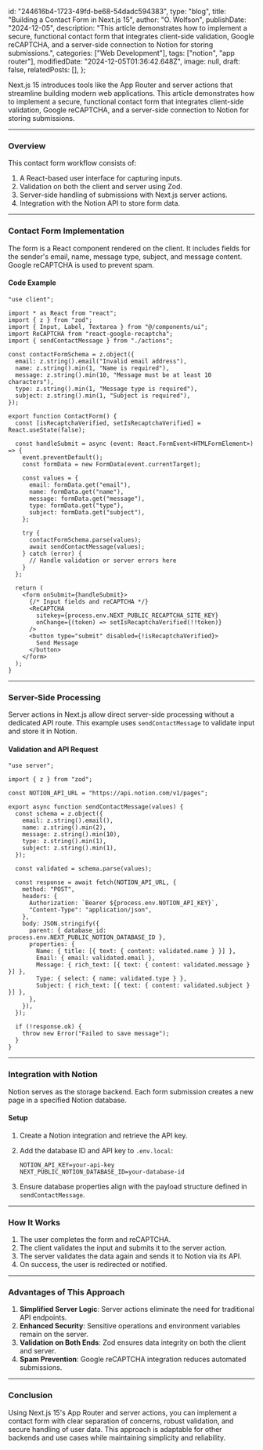   id: "244616b4-1723-49fd-be68-54dadc594383",
  type: "blog",
  title: "Building a Contact Form in Next.js 15",
  author: "O. Wolfson",
  publishDate: "2024-12-05",
  description:
    "This article demonstrates how to implement a secure, functional contact form that integrates client-side validation, Google reCAPTCHA, and a server-side connection to Notion for storing submissions.",
  categories: ["Web Development"],
  tags: ["notion", "app router"],
  modifiedDate: "2024-12-05T01:36:42.648Z",
  image: null,
  draft: false,
  relatedPosts: [],
};

Next.js 15 introduces tools like the App Router and server actions that streamline building modern web applications. This article demonstrates how to implement a secure, functional contact form that integrates client-side validation, Google reCAPTCHA, and a server-side connection to Notion for storing submissions.

---

### **Overview**

This contact form workflow consists of:

1. A React-based user interface for capturing inputs.
2. Validation on both the client and server using Zod.
3. Server-side handling of submissions with Next.js server actions.
4. Integration with the Notion API to store form data.

---

### **Contact Form Implementation**

The form is a React component rendered on the client. It includes fields for the sender's email, name, message type, subject, and message content. Google reCAPTCHA is used to prevent spam.

#### **Code Example**

```tsx
"use client";

import * as React from "react";
import { z } from "zod";
import { Input, Label, Textarea } from "@/components/ui";
import ReCAPTCHA from "react-google-recaptcha";
import { sendContactMessage } from "./actions";

const contactFormSchema = z.object({
  email: z.string().email("Invalid email address"),
  name: z.string().min(1, "Name is required"),
  message: z.string().min(10, "Message must be at least 10 characters"),
  type: z.string().min(1, "Message type is required"),
  subject: z.string().min(1, "Subject is required"),
});

export function ContactForm() {
  const [isRecaptchaVerified, setIsRecaptchaVerified] = React.useState(false);

  const handleSubmit = async (event: React.FormEvent<HTMLFormElement>) => {
    event.preventDefault();
    const formData = new FormData(event.currentTarget);

    const values = {
      email: formData.get("email"),
      name: formData.get("name"),
      message: formData.get("message"),
      type: formData.get("type"),
      subject: formData.get("subject"),
    };

    try {
      contactFormSchema.parse(values);
      await sendContactMessage(values);
    } catch (error) {
      // Handle validation or server errors here
    }
  };

  return (
    <form onSubmit={handleSubmit}>
      {/* Input fields and reCAPTCHA */}
      <ReCAPTCHA
        sitekey={process.env.NEXT_PUBLIC_RECAPTCHA_SITE_KEY}
        onChange={(token) => setIsRecaptchaVerified(!!token)}
      />
      <button type="submit" disabled={!isRecaptchaVerified}>
        Send Message
      </button>
    </form>
  );
}
```

---

### **Server-Side Processing**

Server actions in Next.js allow direct server-side processing without a dedicated API route. This example uses `sendContactMessage` to validate input and store it in Notion.

#### **Validation and API Request**

```tsx
"use server";

import { z } from "zod";

const NOTION_API_URL = "https://api.notion.com/v1/pages";

export async function sendContactMessage(values) {
  const schema = z.object({
    email: z.string().email(),
    name: z.string().min(2),
    message: z.string().min(10),
    type: z.string().min(1),
    subject: z.string().min(1),
  });

  const validated = schema.parse(values);

  const response = await fetch(NOTION_API_URL, {
    method: "POST",
    headers: {
      Authorization: `Bearer ${process.env.NOTION_API_KEY}`,
      "Content-Type": "application/json",
    },
    body: JSON.stringify({
      parent: { database_id: process.env.NEXT_PUBLIC_NOTION_DATABASE_ID },
      properties: {
        Name: { title: [{ text: { content: validated.name } }] },
        Email: { email: validated.email },
        Message: { rich_text: [{ text: { content: validated.message } }] },
        Type: { select: { name: validated.type } },
        Subject: { rich_text: [{ text: { content: validated.subject } }] },
      },
    }),
  });

  if (!response.ok) {
    throw new Error("Failed to save message");
  }
}
```

---

### **Integration with Notion**

Notion serves as the storage backend. Each form submission creates a new page in a specified Notion database.

#### **Setup**

1. Create a Notion integration and retrieve the API key.
2. Add the database ID and API key to `.env.local`:

   ```
   NOTION_API_KEY=your-api-key
   NEXT_PUBLIC_NOTION_DATABASE_ID=your-database-id
   ```

3. Ensure database properties align with the payload structure defined in `sendContactMessage`.

---

### **How It Works**

1. The user completes the form and reCAPTCHA.
2. The client validates the input and submits it to the server action.
3. The server validates the data again and sends it to Notion via its API.
4. On success, the user is redirected or notified.

---

### **Advantages of This Approach**

1. **Simplified Server Logic**: Server actions eliminate the need for traditional API endpoints.
2. **Enhanced Security**: Sensitive operations and environment variables remain on the server.
3. **Validation on Both Ends**: Zod ensures data integrity on both the client and server.
4. **Spam Prevention**: Google reCAPTCHA integration reduces automated submissions.

---

### **Conclusion**

Using Next.js 15's App Router and server actions, you can implement a contact form with clear separation of concerns, robust validation, and secure handling of user data. This approach is adaptable for other backends and use cases while maintaining simplicity and reliability.
